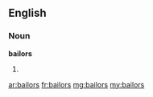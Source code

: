 ==English==

===Noun===
'''bailors'''

# {{plural of|bailor}}

[[ar:bailors]]
[[fr:bailors]]
[[mg:bailors]]
[[my:bailors]]